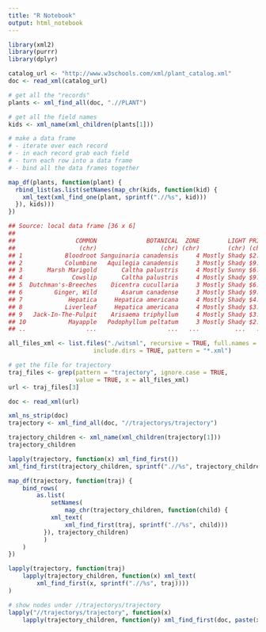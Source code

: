 ```yaml
---
title: "R Notebook"
output: html_notebook
---
```



```r
library(xml2)
library(purrr)
library(dplyr)

catalog_url <- "http://www.w3schools.com/xml/plant_catalog.xml"
doc <- read_xml(catalog_url)

# get all the "records"
plants <- xml_find_all(doc, ".//PLANT")

# get all the field names
kids <- xml_name(xml_children(plants[1]))

# make a data frame
# - iterate over each record
# - in each record grab each field
# - turn each row into a data frame
# - bind all the data frames together

map_df(plants, function(plant) {
  rbind_list(as.list(setNames(map_chr(kids, function(kid) {
    xml_text(xml_find_one(plant, sprintf(".//%s", kid)))
  }), kids)))
})

## Source: local data frame [36 x 6]
## 
##                 COMMON              BOTANICAL  ZONE        LIGHT PRICE AVAILABILITY
##                  (chr)                  (chr) (chr)        (chr) (chr)        (chr)
## 1            Bloodroot Sanguinaria canadensis     4 Mostly Shady $2.44       031599
## 2            Columbine   Aquilegia canadensis     3 Mostly Shady $9.37       030699
## 3       Marsh Marigold       Caltha palustris     4 Mostly Sunny $6.81       051799
## 4              Cowslip       Caltha palustris     4 Mostly Shady $9.90       030699
## 5  Dutchman's-Breeches    Dicentra cucullaria     3 Mostly Shady $6.44       012099
## 6         Ginger, Wild       Asarum canadense     3 Mostly Shady $9.03       041899
## 7             Hepatica     Hepatica americana     4 Mostly Shady $4.45       012699
## 8            Liverleaf     Hepatica americana     4 Mostly Shady $3.99       010299
## 9   Jack-In-The-Pulpit    Arisaema triphyllum     4 Mostly Shady $3.23       020199
## 10            Mayapple   Podophyllum peltatum     3 Mostly Shady $2.98       060599
## ..                 ...                    ...   ...          ...   ...          ...
```



```r
all_files_xml <- list.files("./witsml", recursive = TRUE, full.names = TRUE, 
                        include.dirs = TRUE, pattern = "*.xml")

# get the file for trajectory
traj_files <- grep(pattern = "trajectory", ignore.case = TRUE, 
                   value = TRUE, x = all_files_xml)
url <- traj_files[3]
```


```r
doc <- read_xml(url)
```

```r
xml_ns_strip(doc)
trajectory <- xml_find_all(doc, "//trajectorys/trajectory")
```

```r
trajectory_children <- xml_name(xml_children(trajectory[1]))
trajectory_children
```

```r
lapply(trajectory, function(x) xml_find_first())
xml_find_first(trajectory_children, sprintf(".//%s", trajectory_children))
```



```r
map_df(trajectory, function(traj) {
    bind_rows(
        as.list(
            setNames(
                map_chr(trajectory_children, function(child) {
            xml_text(
                xml_find_first(traj, sprintf(".//%s", child)))
          }), trajectory_children)
          )
    )
})
```

```r
lapply(trajectory, function(traj)
    lapply(trajectory_children, function(x) xml_text(
        xml_find_first(x, sprintf(".//%s", traj))))
)
```

```r
# show nodes under //trajectorys/trajectory
lapply("//trajectorys/trajectory", function(x) 
    lapply(trajectory_children, function(y) xml_find_first(doc, paste(x, y, sep = "/"))))
```

